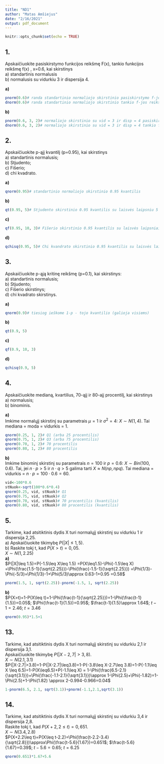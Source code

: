 ---
title: "ND1"
author: "Matas Amšiejus"
date: "2/16/2021"
output: pdf_document
---

```{r setup, include=FALSE}
knitr::opts_chunk$set(echo = TRUE)
```


## 1.

Apskaičiuokite pasiskirstymo funkcijos reikšmę F(x), tankio funkcijos reikšmę f(x) , x=0.6, kai skirstinys\
a) standartinis normalusis\
b) normalusis su vidurkiu 3 ir dispersija 4.\

**a)**
```{r}
pnorm(0.6)# randa standartinio normaliojo skirstinio pasiskirstymo f-jos reikšmę
dnorm(0.6)# randa standartinio normaliojo skirstinio tankio f-jos reikšmę
```
**b)**
```{r}
pnorm(0.6, 3, 2)# normaliojo skirstinio su vid = 3 ir disp = 4 pasiskirstymo f-jos reikšmę
dnorm(0.6, 3, 2)# normaliojo skirstinio su vid = 3 ir disp = 4 tankio f-jos reikšmę
```

## 2.

Apskaičiuokite p-ąjį kvantilį (p=0.95), kai skirstinys\
a) standartinis normalusis;\
b) Stjudento;\
c) Fišerio;\
d) chi kvadrato.\

**a)**
```{r}
qnorm(0.95)# standartinio normaliojo skirstinio 0.95 kvantilis
```
**b)**
```{r}
qt(0.95, 5)# Stjudento skirstinio 0.95 kvantilis su laisvės laipsniu 5
```
**c)**
```{r}
qf(0.95, 10, 3)# Fišerio skirstinio 0.95 kvantilis su laisvės laipsniais 10 ir 3
```
**d)**
```{r}
qchisq(0.95, 5)# Chi kvandrato skirstinio 0.95 kvantilis su laisvės laipsniu 5
```

## 3.

Apskaičiuokite p-ąją kritinę reikšmę (p=0.1), kai skirstinys:\
a) standartinis normalusis;\
b) Stjudento;\
c) Fišerio skirstinys;\
d) chi kvadrato skirstinys.\

**a)**
```{r}
qnorm(0.9)# tiesiog ieškome 1-p - tojo kvantilio (galioja visiems)
```
**b)**
```{r}
qt(0.9, 5)
```
**c)**
```{r}
qf(0.9, 10, 3)
```
**d)**
```{r}
qchisq(0.9, 5)
```

## 4.

Apskaičiuokite medianą, kvartilius, 70-ąjį ir 80-ajį procentilį, kai skirstinys\
a) normalusis;\
b) binominis.\

**a)**\
Imkime normalųjį skirstinį su parametrais $\mu=1$ ir $\sigma^2=4$: $X\sim N(1,4)$. Tai mediana = moda = vidurkis = 1. 
```{r}
qnorm(0.25, 1, 2)# Q1 (arba 25 procentilis)
qnorm(0.75, 1, 2)# Q3 (arba 75 procentilis)
qnorm(0.70, 1, 2)# 70 procentilis
qnorm(0.80, 1, 2)# 80 procentilis
```
**b)**\
Imkime binominį skirstinį su parametrais $n=100$ ir $p=0.6$: $X\sim Bin(100, 0.6)$. Tai, jei $n\cdot p>5$ ir $n\cdot q>5$
galima tarti $X\approx N(np, npq)$. Tai mediana = vidurkis = $n\cdot p = 100\cdot 0.6 =60$.
```{r}
vid<-100*0.6
stNuok<-sqrt(100*0.6*0.4)
qnorm(0.25, vid, stNuok)# Q1
qnorm(0.75, vid, stNuok)# Q2
qnorm(0.70, vid, stNuok)# 70 procentilis (kvantilis)
qnorm(0.80, vid, stNuok)# 80 procentilis (kvantilis)
```

## 5.

Tarkime, kad atsitiktinis dydis X turi normalųjį skirstinį su vidurkiu 1 ir dispersija 2,25.\
 a) Apskaičiuokite tikimybę $P(| X |\leq 1,5)$.\
 b) Raskite tokį t, kad $P(X > t) = 0,05$.\
 $X\sim N(1, 2.25)$\
 **a)**\
 $P(|X|\leq 1.5)=P(-1.5\leq X\leq 1.5) =P(X\leq1.5)-\Phi(-1.5\leq X) =\Phi(\frac{1.5-1}{\sqrt{2.25}})-\Phi(\frac{-1.5-1}{\sqrt{2.25}}) =\Phi(1/3)-\Phi(-5/3)=\Phi(1/3)-1+\Phi(5/3)\approx 0.63-1+0.95 =0.58$
```{r}
pnorm(1.5, 1, sqrt(2.25))-pnorm(-1.5, 1, sqrt(2.25))
```
**b)**\
$P(X>t)=1-P(X\leq t)=1-\Phi(\frac{t-1}{\sqrt{2.25}})=1-\Phi(\frac{t-1}{1.5})=0.05$; $\Phi(\frac{t-1}{1.5})=0.95$; $\frac{t-1}{1.5}\approx 1.64$; $t-1=2.46$; $t=3.46$
```{r}
qnorm(0.95)*1.5+1
```

## 13.

Tarkime, kad atsitiktinis dydis X turi normalųjį skirstinį su vidurkiu 2,1 ir dispersija 3,1.\
Apskaičiuokite tikimybę $P(| X - 2,7 |> 3,8)$.\
$X\sim N(2.1, 3.1)$\
$P(|X-2.7|>3.8)=1-P(|X-2.7|\leq3.8)=1-P(-3.8\leq X-2.7\leq 3.8)=1-P(-1.1\leq X \leq 6.5)=1-P(X\leq6.5)+P(-1.1\leq X) = 1-\Phi(\frac{6.5-2.1}{\sqrt{3.1}})+\Phi(\frac{-1.1-2.1}{\sqrt{3.1}})\approx 1-\Phi(2.5)+\Phi(-1.82)=1-\Phi(2.5)+1-\Phi(1.82) \approx 2-0.994-0.966=0.04$
```{r}
1-pnorm(6.5, 2.1, sqrt(3.1))+pnorm(-1.1,2.1,sqrt(3.1))
```

## 14.

Tarkime, kad atsitiktinis dydis X turi normalųjį skirstinį su vidurkiu 3,4 ir dispersija 2,8.\
Raskite tokį t, kad $P(X + 2,2 \leq t) = 0,651$.\
$X\sim N(3.4, 2.8)$\
$P(X+2.2\leq t)=P(X\leq t-2.2)=\Phi(\frac{t-2.2-3.4}{\sqrt{2.8}})\approx\Phi(\frac{t-5.6}{1.67})=0.651$; $\frac{t-5.6}{1.67}=0.39$;  $t-5.6=0.65$; $t=6.25$
```{r}
qnorm(0.651)*1.67+5.6
```